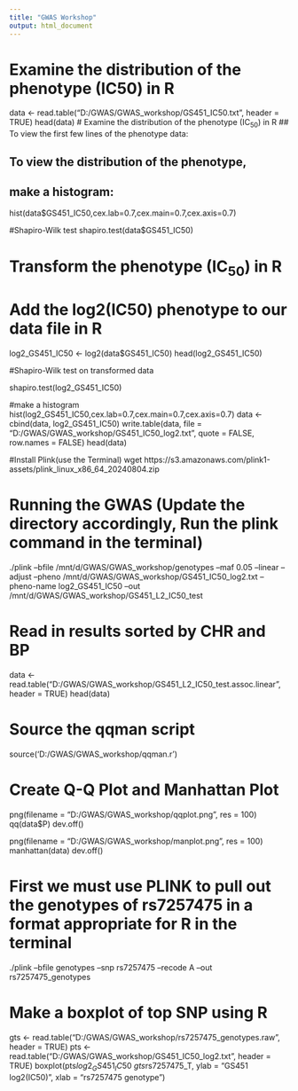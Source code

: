 ---
title: "GWAS Workshop"
output: html_document
---
# Examine the distribution of the phenotype (IC50) in R

data <- read.table("D:/GWAS/GWAS_workshop/GS451_IC50.txt", header = TRUE)
head(data)
# Examine the distribution of the phenotype (IC~50~) in R
## To view the first few lines of the phenotype data:

## To view the distribution of the phenotype, 
## make a histogram:
  
hist(data$GS451_IC50,cex.lab=0.7,cex.main=0.7,cex.axis=0.7)


#Shapiro-Wilk test
shapiro.test(data$GS451_IC50)


# Transform the phenotype (IC~50~) in R
# Add the log2(IC50) phenotype to our data file in R
log2_GS451_IC50 <- log2(data$GS451_IC50)
head(log2_GS451_IC50)

#Shapiro-Wilk test on transformed data

shapiro.test(log2_GS451_IC50)


#make a histogram
hist(log2_GS451_IC50,cex.lab=0.7,cex.main=0.7,cex.axis=0.7)
data <- cbind(data, log2_GS451_IC50)
write.table(data, 
            file = "D:/GWAS/GWAS_workshop/GS451_IC50_log2.txt", 
            quote = FALSE, 
            row.names = FALSE)
head(data)


#Install Plink(use the Terminal)
 wget https://s3.amazonaws.com/plink1-assets/plink_linux_x86_64_20240804.zip


# Running the GWAS (Update the directory accordingly, Run the plink command in the terminal)
./plink --bfile /mnt/d/GWAS/GWAS_workshop/genotypes --maf 0.05 --linear --adjust --pheno /mnt/d/GWAS/GWAS_workshop/GS451_IC50_log2.txt --pheno-name log2_GS451_IC50 --out /mnt/d/GWAS/GWAS_workshop/GS451_L2_IC50_test


# Read in results sorted by CHR and BP
data <- read.table("D:/GWAS/GWAS_workshop/GS451_L2_IC50_test.assoc.linear", header = TRUE)
head(data)

# Source the qqman script
source('D:/GWAS/GWAS_workshop/qqman.r')

# Create Q-Q Plot and Manhattan Plot
png(filename = "D:/GWAS/GWAS_workshop/qqplot.png", res = 100)
 qq(data$P)
 dev.off()

png(filename = "D:/GWAS/GWAS_workshop/manplot.png", res = 100)
 manhattan(data)
 dev.off()

# First we must use PLINK to pull out the genotypes of rs7257475 in a format appropriate for R in the terminal
./plink --bfile genotypes --snp rs7257475 --recode A --out rs7257475_genotypes



# Make a boxplot of top SNP using R
gts <- read.table("D:/GWAS/GWAS_workshop/rs7257475_genotypes.raw", header = TRUE)
pts <- read.table("D:/GWAS/GWAS_workshop/GS451_IC50_log2.txt", header = TRUE)
boxplot(pts$log2_GS451_IC50 ~ gts$rs7257475_T, 
        ylab = "GS451 log2(IC50)", 
        xlab = "rs7257475 genotype")

